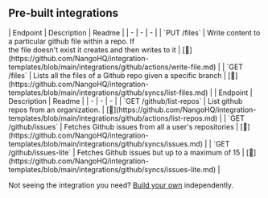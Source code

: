 
## Pre-built integrations

<AccordionGroup>


<Accordion title="Files">
| Endpoint | Description | Readme |
| - | - | - |
| `PUT /files` | Write content to a particular github file within a repo. If<br />the file doesn't exist it creates and then writes to it | [🔗](https://github.com/NangoHQ/integration-templates/blob/main/integrations/github/actions/write-file.md) |
| `GET /files` | Lists all the files of a Github repo given a specific branch | [🔗](https://github.com/NangoHQ/integration-templates/blob/main/integrations/github/syncs/list-files.md) |
</Accordion>


<Accordion title="Others">
| Endpoint | Description | Readme |
| - | - | - |
| `GET /github/list-repos` | List github repos from an organization. | [🔗](https://github.com/NangoHQ/integration-templates/blob/main/integrations/github/actions/list-repos.md) |
| `GET /github/issues` | Fetches Github issues from all a user's repositories | [🔗](https://github.com/NangoHQ/integration-templates/blob/main/integrations/github/syncs/issues.md) |
| `GET /github/issues-lite` | Fetches Github issues but up to a maximum of 15 | [🔗](https://github.com/NangoHQ/integration-templates/blob/main/integrations/github/syncs/issues-lite.md) |
</Accordion>

</AccordionGroup>

<Tip>Not seeing the integration you need? [Build your own](https://docs.nango.dev/guides/platform/functions) independently.</Tip>
